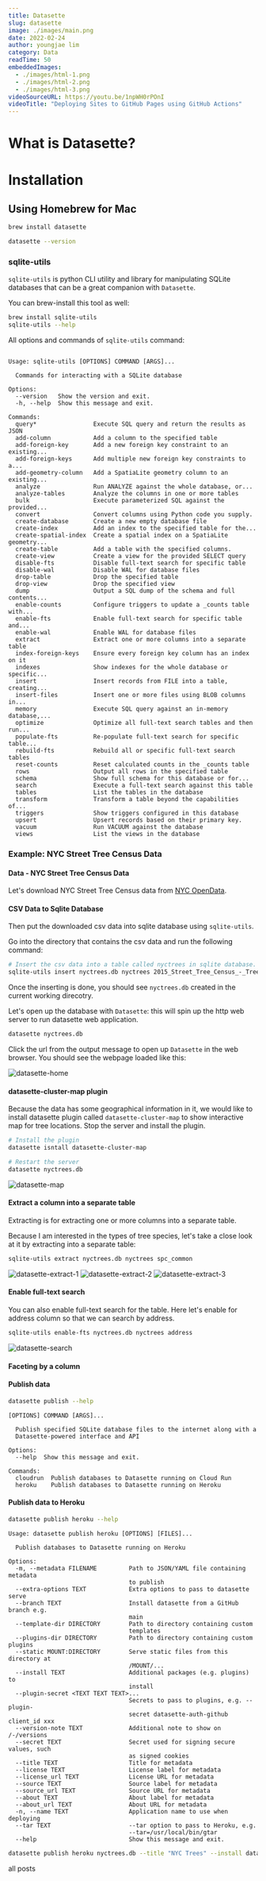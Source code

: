 ```yaml
---
title: Datasette
slug: datasette 
image: ./images/main.png
date: 2022-02-24
author: youngjae lim
category: Data
readTime: 50
embeddedImages:
  - ./images/html-1.png
  - ./images/html-2.png
  - ./images/html-3.png
videoSourceURL: https://youtu.be/1npWH0rPOnI
videoTitle: "Deploying Sites to GitHub Pages using GitHub Actions"
---
```



# What is Datasette?

# Installation

## Using Homebrew for Mac

```bash
brew install datasette

datasette --version
```

### sqlite-utils

`sqlite-utils` is python CLI utility and library for manipulating SQLite databases that can be a great companion with `Datasette`.

You can brew-install this tool as well:

```bash
brew install sqlite-utils
sqlite-utils --help
```

All options and commands of `sqlite-utils` command:
```

Usage: sqlite-utils [OPTIONS] COMMAND [ARGS]...

  Commands for interacting with a SQLite database

Options:
  --version   Show the version and exit.
  -h, --help  Show this message and exit.

Commands:
  query*                Execute SQL query and return the results as JSON
  add-column            Add a column to the specified table
  add-foreign-key       Add a new foreign key constraint to an existing...
  add-foreign-keys      Add multiple new foreign key constraints to a...
  add-geometry-column   Add a SpatiaLite geometry column to an existing...
  analyze               Run ANALYZE against the whole database, or...
  analyze-tables        Analyze the columns in one or more tables
  bulk                  Execute parameterized SQL against the provided...
  convert               Convert columns using Python code you supply.
  create-database       Create a new empty database file
  create-index          Add an index to the specified table for the...
  create-spatial-index  Create a spatial index on a SpatiaLite geometry...
  create-table          Add a table with the specified columns.
  create-view           Create a view for the provided SELECT query
  disable-fts           Disable full-text search for specific table
  disable-wal           Disable WAL for database files
  drop-table            Drop the specified table
  drop-view             Drop the specified view
  dump                  Output a SQL dump of the schema and full contents...
  enable-counts         Configure triggers to update a _counts table with...
  enable-fts            Enable full-text search for specific table and...
  enable-wal            Enable WAL for database files
  extract               Extract one or more columns into a separate table
  index-foreign-keys    Ensure every foreign key column has an index on it
  indexes               Show indexes for the whole database or specific...
  insert                Insert records from FILE into a table, creating...
  insert-files          Insert one or more files using BLOB columns in...
  memory                Execute SQL query against an in-memory database,...
  optimize              Optimize all full-text search tables and then run...
  populate-fts          Re-populate full-text search for specific table...
  rebuild-fts           Rebuild all or specific full-text search tables
  reset-counts          Reset calculated counts in the _counts table
  rows                  Output all rows in the specified table
  schema                Show full schema for this database or for...
  search                Execute a full-text search against this table
  tables                List the tables in the database
  transform             Transform a table beyond the capabilities of...
  triggers              Show triggers configured in this database
  upsert                Upsert records based on their primary key.
  vacuum                Run VACUUM against the database
  views                 List the views in the database
```

### Example: NYC Street Tree Census Data

#### Data - NYC Street Tree Census Data

Let's download NYC Street Tree Census data from [NYC OpenData](https://data.cityofnewyork.us/Environment/2015-Street-Tree-Census-Tree-Data/uvpi-gqnh).

#### CSV Data to Sqlite Database

Then put the downloaded csv data into sqlite database using `sqlite-utils`.

Go into the directory that contains the csv data and run the following command:

```bash
# Insert the csv data into a table called nyctrees in sqlite database.
sqlite-utils insert nyctrees.db nyctrees 2015_Street_Tree_Census_-_Tree_Data.csv --csv
```

Once the inserting is done, you should see `nyctrees.db` created in the current working direcotry.

Let's open up the database with `Datasette`: this will spin up the http web server to run datasette web application.

```bash
datasette nyctrees.db
```

Click the url from the output message to open up `Datasette` in the web browser. You should see the webpage loaded like this:

![datasette-home]()

#### datasette-cluster-map plugin

Because the data has some geographical information in it, we would like to install datasette plugin called `datasette-cluster-map` to show interactive map for tree locations. Stop the server and install the plugin.

```bash
# Install the plugin
datasette isntall datasette-cluster-map

# Restart the server
datasette nyctrees.db
```

![datasette-map]()

#### Extract a column into a separate table

Extracting is for extracting one or more columns into a separate table.

Because I am interested in the types of tree species, let's take a close look at it by extracting into a separate table:

```bash
sqlite-utils extract nyctrees.db nyctrees spc_common
```

![datasette-extract-1]()
![datasette-extract-2]()
![datasette-extract-3]()

#### Enable full-text search

You can also enable full-text search for the table. Here let's enable for address column so that we can search by address.

```bash
sqlite-utils enable-fts nyctrees.db nyctrees address
```

![datasette-search]()

#### Faceting by a column

#### Publish data

```bash
datasette publish --help
```

```
[OPTIONS] COMMAND [ARGS]...

  Publish specified SQLite database files to the internet along with a
  Datasette-powered interface and API

Options:
  --help  Show this message and exit.

Commands:
  cloudrun  Publish databases to Datasette running on Cloud Run
  heroku    Publish databases to Datasette running on Heroku
```

#### Publish data to Heroku

```bash
datasette publish heroku --help
```

```
Usage: datasette publish heroku [OPTIONS] [FILES]...

  Publish databases to Datasette running on Heroku

Options:
  -m, --metadata FILENAME         Path to JSON/YAML file containing metadata
                                  to publish
  --extra-options TEXT            Extra options to pass to datasette serve
  --branch TEXT                   Install datasette from a GitHub branch e.g.
                                  main
  --template-dir DIRECTORY        Path to directory containing custom
                                  templates
  --plugins-dir DIRECTORY         Path to directory containing custom plugins
  --static MOUNT:DIRECTORY        Serve static files from this directory at
                                  /MOUNT/...
  --install TEXT                  Additional packages (e.g. plugins) to
                                  install
  --plugin-secret <TEXT TEXT TEXT>...
                                  Secrets to pass to plugins, e.g. --plugin-
                                  secret datasette-auth-github client_id xxx
  --version-note TEXT             Additional note to show on /-/versions
  --secret TEXT                   Secret used for signing secure values, such
                                  as signed cookies
  --title TEXT                    Title for metadata
  --license TEXT                  License label for metadata
  --license_url TEXT              License URL for metadata
  --source TEXT                   Source label for metadata
  --source_url TEXT               Source URL for metadata
  --about TEXT                    About label for metadata
  --about_url TEXT                About URL for metadata
  -n, --name TEXT                 Application name to use when deploying
  --tar TEXT                      --tar option to pass to Heroku, e.g.
                                  --tar=/usr/local/bin/gtar
  --help                          Show this message and exit.
```

```bash
datasette publish heroku nyctrees.db --title "NYC Trees" --install datasette-cluster-map
```

<Link to='/posts' className='btn center-btn'>
  all posts
</Link>
